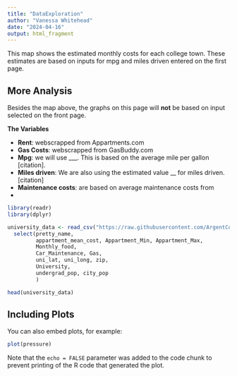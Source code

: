 ```yaml
---
title: "DataExploration"
author: "Vanessa Whitehead"
date: "2024-04-16"
output: html_fragment
---
```


This map shows the estimated monthly costs for each college town. These estimates are based on inputs for mpg and miles driven entered on the first page. 

## More Analysis

Besides the map above, the graphs on this page will **not** be based on input selected on the front page. 

**The Variables**

- **Rent**: webscrapped from Appartments.com
- **Gas Costs**:  webscrapped from GasBuddy.com
- **Mpg**: we will use ___. This is based on the average mile per gallon [citation]. 
- **Miles driven**: We are also using the estimated value __ for miles driven. [citation]
- **Maintenance costs**: are based on average maintenance costs from 
- 


```r
library(readr)
library(dplyr)

university_data <- read_csv("https://raw.githubusercontent.com/ArgentCode/DS401COLCalculator/main/universities.csv", show_col_types = FALSE) %>% 
  select(pretty_name, 
         appartment_mean_cost, Appartment_Min, Appartment_Max, 
         Monthly_food, 
         Car_Maintenance, Gas, 
         uni_lat, uni_long, zip,
         University,
         undergrad_pop, city_pop
         )
```

```r
head(university_data)
```

## Including Plots

You can also embed plots, for example:

```r
plot(pressure)
```

Note that the `echo = FALSE` parameter was added to the code chunk to prevent printing of the R code that generated the plot.
